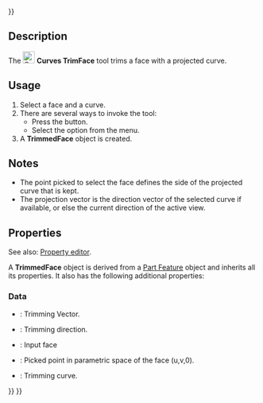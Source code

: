 <languages/>
{{UnfinishedDocu{{#translation:}}}}

{{Docnav
|[[Curves_ZebraTool|ZebraTool]]
|[[Curves_IsoCurve|IsoCurve]]
|[[Curves_Workbench|Curves]]
|IconL=Curves_ZebraTool.svg
|IconR=Curves_IsoCurve.svg
|IconC=Curves_workbench_icon.svg
}}

{{GuiCommand
|Name=Curves TrimFace
|MenuLocation=Surfaces → Trim face
|Workbenches=[[Curves_Workbench|Curves]]
}}

==Description==

The [[Image:Curves_TrimFace.svg|24px]] '''Curves TrimFace''' tool trims a face with a projected curve.

==Usage==

# Select a face and a curve.
# There are several ways to invoke the tool:
#* Press the {{Button|[[Image:Curves_TrimFace.svg|16px]] [[Curves_TrimFace|Trim face]]}} button.
#* Select the {{MenuCommand|Surfaces → [[Image:Curves_TrimFace.svg|16px]] Trim face}} option from the menu.
# A '''TrimmedFace''' object is created.

==Notes==

* The point picked to select the face defines the side of the projected curve that is kept.
* The projection vector is the direction vector of the selected curve if available, or else the current direction of the active view.

==Properties==

See also: [[Property_editor|Property editor]].

A '''TrimmedFace''' object is derived from a [[Part_Feature|Part Feature]] object and inherits all its properties. It also has the following additional properties:

===Data===

{{TitleProperty|Trim Face}}

* {{PropertyData|Vector|Link}}: Trimming Vector.
* {{PropertyData|Direction|Vector}}: Trimming direction.
* {{PropertyData|Face|LinkSub}}: Input face
* {{PropertyData|Picked Point|Vector}}: Picked point in parametric space of the face (u,v,0).
* {{PropertyData|Tool|LinkSubList}}: Trimming curve.


{{Docnav
|[[Curves_ZebraTool|ZebraTool]]
|[[Curves_IsoCurve|IsoCurve]]
|[[Curves_Workbench|Curves]]
|IconL=Curves_ZebraTool.svg
|IconR=Curves_IsoCurve.svg
|IconC=Curves_workbench_icon.svg
}}

{{Curves Tools navi{{#translation:}}}}
{{Userdocnavi{{#translation:}}}}